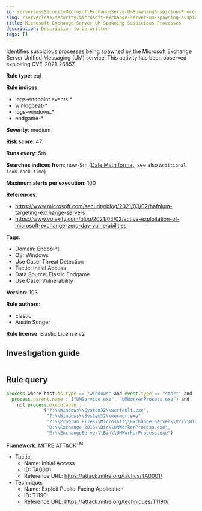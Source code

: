 ```yaml
---
id: serverlessSecurityMicrosoftExchangeServerUmSpawningSuspiciousProcesses
slug: /serverless/security/microsoft-exchange-server-um-spawning-suspicious-processes
title: Microsoft Exchange Server UM Spawning Suspicious Processes
description: Description to be written
tags: []
---
```


<div id="microsoft-exchange-server-um-spawning-suspicious-processes"></div>

Identifies suspicious processes being spawned by the Microsoft Exchange Server Unified Messaging (UM) service. This activity has been observed exploiting CVE-2021-26857.

**Rule type**: eql

**Rule indices**: 

* logs-endpoint.events.*
* winlogbeat-*
* logs-windows.*
* endgame-*

**Severity**: medium

**Risk score**: 47

**Runs every**: 5m

**Searches indices from**: now-9m ([Date Math format](((ref))/common-options.html#date-math), see also <DocLink id="serverlessSecurityRulesUiCreate" section="set-the-rules-schedule">`Additional look-back time`</DocLink>)

**Maximum alerts per execution**: 100

**References**: 

* https://www.microsoft.com/security/blog/2021/03/02/hafnium-targeting-exchange-servers
* https://www.volexity.com/blog/2021/03/02/active-exploitation-of-microsoft-exchange-zero-day-vulnerabilities

**Tags**: 

* Domain: Endpoint
* OS: Windows
* Use Case: Threat Detection
* Tactic: Initial Access
* Data Source: Elastic Endgame
* Use Case: Vulnerability

**Version**: 103

**Rule authors**: 

* Elastic
* Austin Songer

**Rule license**: Elastic License v2

## Investigation guide

```markdown

```

## Rule query

```js
process where host.os.type == "windows" and event.type == "start" and
  process.parent.name : ("UMService.exe", "UMWorkerProcess.exe") and
    not process.executable :
              ("?:\\Windows\\System32\\werfault.exe",
               "?:\\Windows\\System32\\wermgr.exe",
               "?:\\Program Files\\Microsoft\\Exchange Server\\V??\\Bin\\UMWorkerProcess.exe",
               "D:\\Exchange 2016\\Bin\\UMWorkerProcess.exe",
               "E:\\ExchangeServer\\Bin\\UMWorkerProcess.exe")

```

**Framework**: MITRE ATT&CK<sup>TM</sup>

* Tactic:
    * Name: Initial Access
    * ID: TA0001
    * Reference URL: https://attack.mitre.org/tactics/TA0001/
* Technique:
    * Name: Exploit Public-Facing Application
    * ID: T1190
    * Reference URL: https://attack.mitre.org/techniques/T1190/

